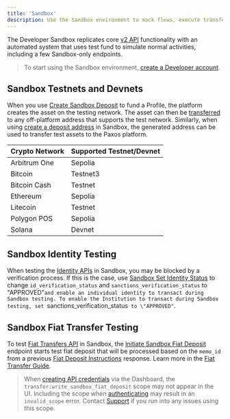 ```yaml
---
title: 'Sandbox'
description: Use the Sandbox environment to mock flows, execute transfers and test integrations.
---
```



The Developer Sandbox replicates core [v2 API](/api-reference) functionality with an automated system that uses test fund to simulate normal activities, including a few Sandbox-only endpoints.

> To start using the Sandbox environment, [create a Developer account](https://dashboard.sandbox.paxos.com/).

## Sandbox Testnets and Devnets

When you use [Create Sandbox Deposit](/api-reference/endpoints/sandbox-deposits/create-sandbox-deposit) to fund a Profile, the platform creates the asset on the testing network.
The asset can then be [transferred](/api-reference/endpoints/crypto-withdrawals/create-crypto-withdrawal) to any off-platform address that supports the test network.
Similarly, when using [create a deposit address](/api-reference/endpoints/deposit-addresses/create-deposit-address) in Sandbox, the generated address can be used to transfer test assets to the Paxos platform.

| Crypto Network | Supported Testnet/Devnet |
| --- | --- |
| Arbitrum One | Sepolia |
| Bitcoin | Testnet3 |
| Bitcoin Cash | Testnet |
| Ethereum | Sepolia |
| Litecoin | Testnet |
| Polygon POS | Sepolia |
| Solana | Devnet |

## Sandbox Identity Testing

When testing the [Identity APIs](/api-reference/endpoints/identity) in Sandbox, you may be blocked by a verification process.
If this is the case, use [Sandbox Set Identity Status](/api-reference/endpoints/sandbox-identity/sandbox-set-identity-status) to change `id_verification_status` and `sanctions_verification_status` to \"APPROVED"`and enable an individual identity to transact during Sandbox testing.
To enable the Institution to transact during Sandbox testing, set `sanctions_verification_status` to \"APPROVED"`.

## Sandbox Fiat Transfer Testing

To test [Fiat Transfers API](/api-reference/endpoints/fiat-transfers) in Sandbox, the [Initiate Sandbox Fiat Deposit](/api-reference/endpoints/sandbox-fiat-transfers) endpoint starts test fiat deposit that will be processed based on the `memo_id` from a previous [Fiat Deposit Instructions](/api-reference/endpoints/fiat-transfers/list-fiat-deposit-instructions) response.
Learn more in the [Fiat Transfer Guide](/guides/developer/fiat-transfers/quickstart#2-send-fiat-to-paxos).

> When [creating API credentials](/guides/developer/credentials) via the Dashboard, the `transfer:write_sandbox_fiat_deposit` scope may not appear in the UI.
> Including the scope when [authenticating](/guides/developer/authenticate) may result in an `invalid_scope` error.
> Contact [Support](https://support.paxos.com) if you run into any issues using this scope.
